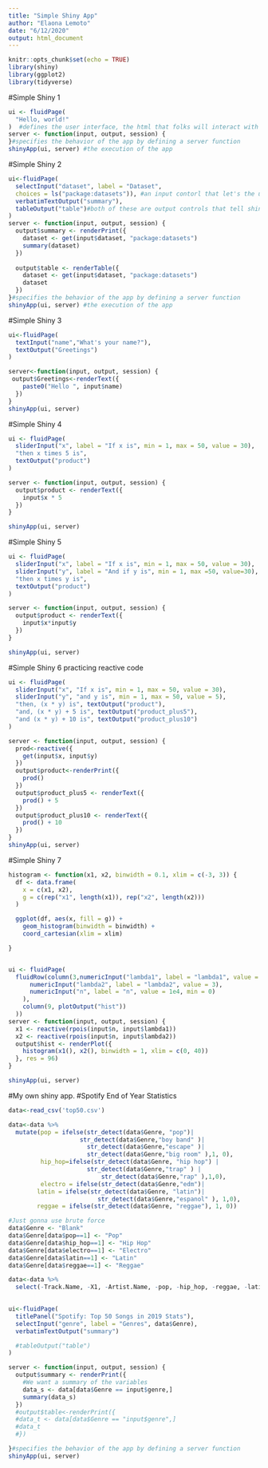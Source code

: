 ```yaml
---
title: "Simple Shiny App"
author: "Elaona Lemoto"
date: "6/12/2020"
output: html_document
---
```


```r
knitr::opts_chunk$set(echo = TRUE)
library(shiny)
library(ggplot2)
library(tidyverse)
```


#Simple Shiny 1
```r
ui <- fluidPage(
  "Hello, world!"
)  #defines the user interface, the html that folks will interact with
server <- function(input, output, session) {
}#specifies the behavior of the app by defining a server function
shinyApp(ui, server) #the execution of the app 

```


#Simple Shiny 2

```r
ui<-fluidPage(
  selectInput("dataset", label = "Dataset",
  choices = ls("package:datasets")), #an input contorl that let's the user interact with the app by providing a value
  verbatimTextOutput("summary"),
  tableOutput("table")#both of these are output controls that tell shiny where to put rendered output
)
server <- function(input, output, session) {
  output$summary <- renderPrint({
    dataset <- get(input$dataset, "package:datasets")
    summary(dataset)
  })
  
  output$table <- renderTable({
    dataset <- get(input$dataset, "package:datasets")
    dataset
  })
}#specifies the behavior of the app by defining a server function
shinyApp(ui, server) #the execution of the app 
```

#Simple Shiny 3
```r
ui<-fluidPage(
  textInput("name","What's your name?"),
  textOutput("Greetings")
)

server<-function(input, output, session) {
 output$Greetings<-renderText({
    paste0("Hello ", input$name)
  })
}
shinyApp(ui, server)
```

#Simple Shiny 4

```r
ui <- fluidPage(
  sliderInput("x", label = "If x is", min = 1, max = 50, value = 30),
  "then x times 5 is",
  textOutput("product")
)

server <- function(input, output, session) {
  output$product <- renderText({ 
    input$x * 5
  })
}

shinyApp(ui, server)
```


#Simple Shiny 5

```r
ui <- fluidPage(
  sliderInput("x", label = "If x is", min = 1, max = 50, value = 30),
  sliderInput("y", label = "And if y is", min = 1, max =50, value=30),
  "then x times y is",
  textOutput("product")
)

server <- function(input, output, session) {
  output$product <- renderText({ 
    input$x*input$y
  })
}

shinyApp(ui, server)
```

#Simple Shiny 6 practicing reactive code
```r
ui <- fluidPage(
  sliderInput("x", "If x is", min = 1, max = 50, value = 30),
  sliderInput("y", "and y is", min = 1, max = 50, value = 5),
  "then, (x * y) is", textOutput("product"),
  "and, (x * y) + 5 is", textOutput("product_plus5"),
  "and (x * y) + 10 is", textOutput("product_plus10")
)

server <- function(input, output, session) {
  prod<-reactive({
    get(input$x, input$y)
  })
  output$product<-renderPrint({
    prod()
  })
  output$product_plus5 <- renderText({ 
    prod() + 5
  })
  output$product_plus10 <- renderText({ 
    prod() + 10
  })
}
shinyApp(ui, server)
```


#Simple Shiny 7
```r
histogram <- function(x1, x2, binwidth = 0.1, xlim = c(-3, 3)) {
  df <- data.frame(
    x = c(x1, x2),
    g = c(rep("x1", length(x1)), rep("x2", length(x2)))
  )

  ggplot(df, aes(x, fill = g)) +
    geom_histogram(binwidth = binwidth) +
    coord_cartesian(xlim = xlim)

}


ui <- fluidPage(
  fluidRow(column(3,numericInput("lambda1", label = "lambda1", value = 3),
      numericInput("lambda2", label = "lambda2", value = 3),
      numericInput("n", label = "n", value = 1e4, min = 0)
    ),
    column(9, plotOutput("hist"))
  ))
server <- function(input, output, session) {
  x1 <- reactive(rpois(input$n, input$lambda1))
  x2 <- reactive(rpois(input$n, input$lambda2))
  output$hist <- renderPlot({
    histogram(x1(), x2(), binwidth = 1, xlim = c(0, 40))
  }, res = 96)
}

shinyApp(ui, server)

```

#My own shiny app. #Spotify End of Year Statistics 

```r
data<-read_csv('top50.csv')

data<-data %>%
  mutate(pop = ifelse(str_detect(data$Genre, "pop")|
                    str_detect(data$Genre,"boy band" )|
                      str_detect(data$Genre,"escape" )|
                      str_detect(data$Genre,"big room" ),1, 0),
         hip_hop=ifelse(str_detect(data$Genre, "hip hop") |
                      str_detect(data$Genre,"trap" ) |
                          str_detect(data$Genre,"rap" ),1,0),
         electro = ifelse(str_detect(data$Genre,"edm")|                                     str_detect(data$Genre,"step" ),1,0),
        latin = ifelse(str_detect(data$Genre, "latin")|
                         str_detect(data$Genre,"espanol" ), 1,0),
        reggae = ifelse(str_detect(data$Genre, "reggae"), 1, 0)) 

#Just gonna use brute force
data$Genre <- "Blank"
data$Genre[data$pop==1] <- "Pop"
data$Genre[data$hip_hop==1] <- "Hip Hop"
data$Genre[data$electro==1] <- "Electro"
data$Genre[data$latin==1] <- "Latin"
data$Genre[data$reggae==1] <- "Reggae"

data<-data %>% 
  select(-Track.Name, -X1, -Artist.Name, -pop, -hip_hop, -reggae, -latin, -electro)
  
```



```r

ui<-fluidPage(
  titlePanel("Spotify: Top 50 Songs in 2019 Stats"),
  selectInput("genre", label = "Genres", data$Genre),
  verbatimTextOutput("summary")

  #tableOutput("table")
)

server <- function(input, output, session) {
  output$summary <- renderPrint({
    #We want a summary of the variables
    data_s <- data[data$Genre == input$genre,]
    summary(data_s)
  })
  #output$table<-renderPrint({
  #data_t <- data[data$Genre == "input$genre",]
  #data_t
  #})

}#specifies the behavior of the app by defining a server function
shinyApp(ui, server)


```